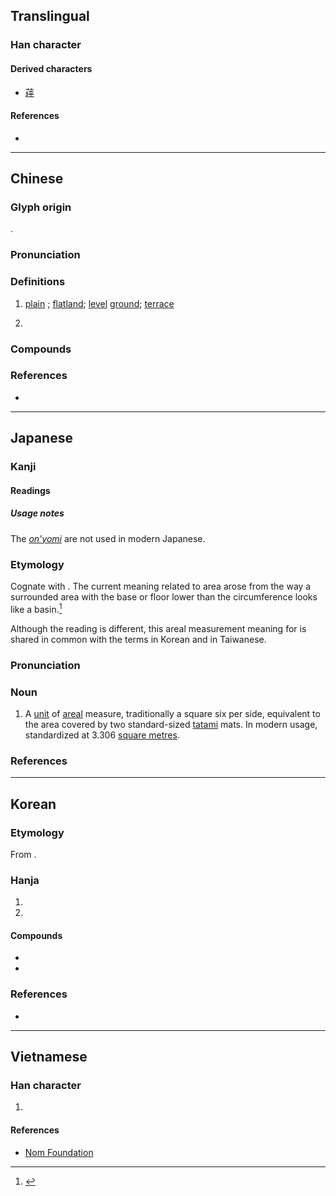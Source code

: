 {{character info}}
==Translingual==

===Han character===
{{Han char|rn=32|rad=土|as=05|sn=8|four=41149|canj=GMFJ|ids=⿰土平}}

====Derived characters====
* [[𦱾]]

====References====
* {{Han ref|kx=0226.220|dkj=04976|dj=0461.340|hdz=10430.090|uh=576A|ud=22378|bh=A957|bd=43351}}

----

==Chinese==
{{zh-forms}}
{{zh-wp|zh:坪|en:Pyeong}}

===Glyph origin===
{{Han etym}}
{{Han compound|土|平|ls=psc|c1=s|c2=p|t1=earth}}.

===Pronunciation===
{{zh-pron
|m=píng
|c=ping4
|h=pfs=phiàng/phìn;gd=piang2
|mn=phêng/phiâⁿ/qz,tp:pîⁿ/kh:pêⁿ/xm:phîⁿ/twvk,zz:phêⁿ
|mn_note=phêng - literary; phiâⁿ/pîⁿ/pêⁿ/phîⁿ/phêⁿ - vernacular
|mn-t=pêng5/pian5
|mn-t_note=pêng5 - literary; pian5 - vernacular
|w=
|mc=y
|oc=y
|ma=
|cat=n
}}

===Definitions===
{{zh-hanzi}}

# [[plain]] {{gl|especially used in a place name}}; [[flatland]]; [[level]] [[ground]]; [[terrace]]
# {{lb|zh|Taiwan}} {{n-g|a traditional unit of areal measure equal to a square six {{zh-l|尺}} on each side, approximately 3.306 square meters or 35.57 square feet}}

===Compounds===
{{zh-der|坪數|坪場|地坪|停機坪|坪林|坪壩|建坪|阿坶坪|草坪|馬坪|卸甲坪|方高坪|薛坪|長坪|龍坪|寺坪|洋坪|茅坪場|樟村坪|松木坪|茅坪|龍舟坪|榔坪|賀家坪|火燒坪|仁和坪|秦家坪|雙坪|六里坪|蒿坪|姚坪|竹坪|水坪|鄂坪|清坪|活龍坪|南坪|下坪|小坪|沙坪|白楊坪|高坪|花坪|楂樹坪|大支坪|清太坪|金果坪|七里坪|紅坪|下谷坪|木魚坪|紅花坪|樟樹坪|桃坪|溪口坪|喬家坪|三鬥坪|柘木坪|鞦韆坪|水井坪|官坪|龍潭坪|富城坪|古村坪|騾坪|兩坪|金坪|篤坪|安坪|康坪|馮坪|厚坪|棉花坪|坪頂|柯坪}}

===References===
* {{thcwd|3717}}

----

==Japanese==

===Kanji===
{{ja-kanji|grade=c|rs=土05}}

====Readings====
{{ja-readings
|goon=びょう
|kanon=へい
|kun=つぼ-
}}

=====Usage notes=====
The [[音読み#Japanese|''on'yomi'']] are not used in modern Japanese.

===Etymology===
<div style="float:right;">
{{wikipedia|lang=ja}}
{{wikipedia|Pyeong}}
</div>
{{ja-kanjitab|yomi=k|つぼ}}
Cognate with {{m|ja|壺|tr=tsubo||basin}}. The current meaning related to area arose from the way a surrounded area with the base or floor lower than the circumference looks like a basin.<ref name="KDJ">{{R:Kokugo Dai Jiten}}</ref>

Although the reading is different, this areal measurement meaning for {{lang|ja|坪}} is shared in common with the terms {{ko-inline|평|||坪}} in Korean and {{m|zh|坪|tr=pe<sup>5</sup>}} in Taiwanese.

===Pronunciation===
{{ja-pron|yomi=k|つぼ|acc=0|acc_ref=DJR}}

===Noun===
{{ja-noun|つぼ}}

# A [[unit]] of [[areal]] measure, traditionally a square six {{m|ja|尺|tr=shaku|pos=traditional Japanese unit of length, roughly equivalent to the English [[foot]]}} per side, equivalent to the area covered by two standard-sized [[tatami]] mats. In modern usage, standardized at 3.306 [[square metre]]s.

===References===
<references/>

----

==Korean==

===Etymology===
From {{der|ko|ltc|-}} {{ltc-l|坪|id=1}}. {{hanja-hunmong|펴ᇰ|phyeng|地理#상04A}}

===Hanja===
{{ko-hanja-search}}
{{ko-hanja|들|평}}

# {{hanja form of|평|[[w:Pyeong|Pyeong]], a traditional unit of measurement}}
# {{hanja form of|평|[[plain]]; [[flatland]]; [[level]] [[ground]]; [[terrace]]}}

====Compounds====
{{der-top|Compounds}}
* {{ko-l|평당|坪當}}
* {{ko-l|평수|坪數}}
{{der-bottom}}

===References===
* {{R:hanjadoc|1747}}

----

==Vietnamese==

===Han character===
{{vi-readings|reading=bình|rs=土05}}

# {{rfdef|vi|sort=土05}}

====References====
* [http://nomfoundation.org/common/nom_details.php?codepoint=576a Nom Foundation]